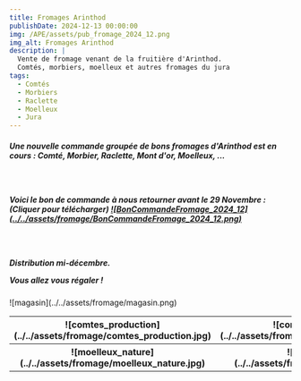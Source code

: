```yaml
---
title: Fromages Arinthod
publishDate: 2024-12-13 00:00:00
img: /APE/assets/pub_fromage_2024_12.png
img_alt: Fromages Arinthod
description: |
  Vente de fromage venant de la fruitière d'Arinthod. 
  Comtés, morbiers, moelleux et autres fromages du jura
tags:
  - Comtés
  - Morbiers
  - Raclette
  - Moelleux
  - Jura
---
```

<h5>
<p>
Une nouvelle commande groupée de bons fromages d'Arinthod est en cours :
Comté, Morbier, Raclette, Mont d'or, Moelleux, ...
</p>
<br></br>
<p>
Voici le bon de commande à nous retourner avant le 29 Novembre :
(Cliquer pour télécharger)
<a href='/APE/assets/BonCommandeFromage_2024_12.pdf' target='_blank'>![BonCommandeFromage_2024_12](../../assets/fromage/BonCommandeFromage_2024_12.png)</a>
</p>
<br></br>
<p>
Distribution mi-décembre.
</p>
<p>
Vous allez vous régaler !
</p>
</h5>
<p>
  ![magasin](../../assets/fromage/magasin.png)
</p>
<p>
<table>
    <tr >
        <th width='300'>
          ![comtes_production](../../assets/fromage/comtes_production.jpg)
        </th>
        <th width='300'>
          ![comté_tranché](../../assets/fromage/comté_tranché.png)
        </th>        
      </tr>
      <tr>
        <th width='300'>
          ![moelleux_nature](../../assets/fromage/moelleux_nature.jpg)
        </th>
        <th width='300'>
          ![montdor](../../assets/fromage/montdor.png)
        </th>
      </tr>
  </table>
</p>